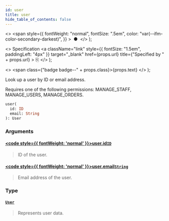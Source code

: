 ```yaml
---
id: user
title: user
hide_table_of_contents: false
---
```


  <>
    <span
      style={{
        fontWeight: "normal",
        fontSize: ".5em",
        color: "var(--ifm-color-secondary-darkest)",
      }}
    >
      &nbsp;●&nbsp;
    </span>
  </>
);

  <>
    Specification
    <a
      className="link"
      style={{ fontSize: "1.5em", paddingLeft: "4px" }}
      target="\_blank"
      href={props.url}
      title={"Specified by " + props.url}
    >
      ⎘
    </a>
  </>
);

  <>
    <span class={"badge badge--" + props.class}>{props.text}</span>
  </>
);

Look up a user by ID or email address.

Requires one of the following permissions: MANAGE_STAFF, MANAGE_USERS, MANAGE_ORDERS.

```graphql
user(
  id: ID
  email: String
): User
```

### Arguments

#### [<code style={{ fontWeight: 'normal' }}>user.<b>id</b></code>](#)<Bullet />[`ID`](../../../developer/api-reference/scalars/id) <Badge class="secondary" text="scalar"/>

> ID of the user.

#### [<code style={{ fontWeight: 'normal' }}>user.<b>email</b></code>](#)<Bullet />[`String`](../../../developer/api-reference/scalars/string) <Badge class="secondary" text="scalar"/>

> Email address of the user.

### Type

#### [`User`](../../../developer/api-reference/objects/user) <Badge class="secondary" text="object"/>

> Represents user data.
